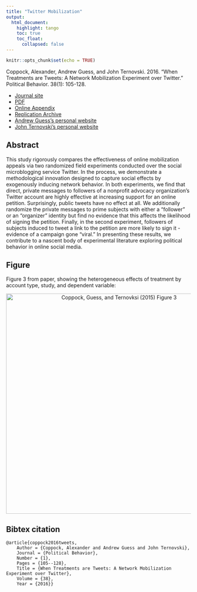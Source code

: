```yaml
---
title: "Twitter Mobilization"
output: 
  html_document:
    highlight: tango
    toc: true
    toc_float:
      collapsed: false
---
```


```r
knitr::opts_chunk$set(echo = TRUE)
```


Coppock, Alexander, Andrew Guess, and John Ternovski. 2016. "When Treatments are Tweets: A Network Mobilization Experiment over Twitter." Political Behavior. 38(1): 105-128.

- [Journal site](https://link.springer.com/article/10.1007%2Fs11109-015-9308-6?wt_mc=Affiliate.CommissionJunction.3.EPR1089.DeepLink&utm_medium=affiliate&utm_source=commission_junction&utm_campaign=3_nsn6445_deeplink&utm_content=deeplink)
- [PDF](papers/CGT_tweets.pdf)
- [Online Appendix](papers/CGT_tweets_appendix.pdf)
- [Replication Archive](https://dataverse.harvard.edu/dataset.xhtml?persistentId=doi:10.7910/DVN/29548)
- [Andrew Guess's personal website](https://andyguess.com/)
- [John Ternovski's personal website](http://www.jter.co/)

## Abstract

This study rigorously compares the effectiveness of online mobilization appeals via two randomized field experiments conducted over the social microblogging service Twitter. In the process, we demonstrate a methodological innovation designed to capture social effects by exogenously inducing network behavior. In both experiments, we find that direct, private messages to followers of a nonprofit advocacy organization's Twitter account are highly effective at increasing support for an online petition. Surprisingly, public tweets have no effect at all. We additionally randomize the private messages to prime subjects with either a "follower" or an "organizer" identity but find no evidence that this affects the likelihood of signing the petition. Finally, in the second experiment, followers of subjects induced to tweet a link to the petition are more likely to sign it - evidence of a campaign gone "viral." In presenting these results, we contribute to a nascent body of experimental literature exploring political behavior in online social media.

## Figure

Figure 3 from paper, showing the heterogeneous effects of treatment by account type, study, and dependent variable:

<center><img src="Images/CGT_twitter_fig.png" alt="Coppock, Guess, and Ternovksi (2015) Figure 3" width="600"></center>

## Bibtex citation

```
@article{coppock2016tweets,
	Author = {Coppock, Alexander and Andrew Guess and John Ternovski},
	Journal = {Political Behavior},
	Number = {1},
	Pages = {105--128},
	Title = {When Treatments are Tweets: A Network Mobilization Experiment over Twitter},
	Volume = {38},
	Year = {2016}}
```
